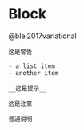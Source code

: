 # Block {#chapter1}

@blei2017variational

```block2
这是警告

- a list item
- another item

```



```block2
__这是提示__
```

```block2
这是注意
```

```block2
普通说明
```





